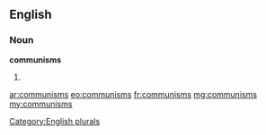 ==English==

===Noun===
'''communisms'''

# {{plural of|[[communism]]}}

[[Category:English plurals]]

[[ar:communisms]]
[[eo:communisms]]
[[fr:communisms]]
[[mg:communisms]]
[[my:communisms]]